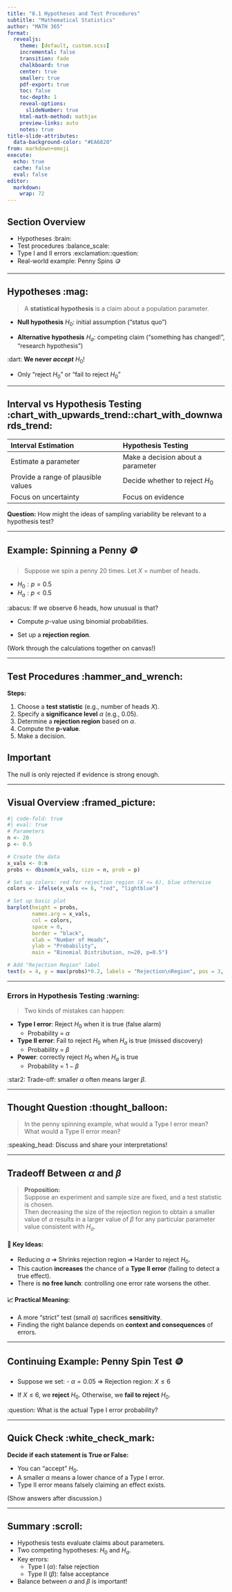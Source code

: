 ```yaml
---
title: "8.1 Hypotheses and Test Procedures"
subtitle: "Mathematical Statistics"
author: "MATH 365"
format:
  revealjs:
    theme: [default, custom.scss]
    incremental: false
    transition: fade
    chalkboard: true
    center: true
    smaller: true
    pdf-export: true
    toc: false
    toc-depth: 1
    reveal-options:
      slideNumber: true
    html-math-method: mathjax
    preview-links: auto
    notes: true
title-slide-attributes:
  data-background-color: "#EA6820"
from: markdown+emoji
execute:
  echo: true
  cache: false
  eval: false
editor:
  markdown:
    wrap: 72
---
```


## Section Overview

-   Hypotheses :brain:
-   Test procedures :balance_scale:
-   Type I and II errors :exclamation::question:
-   Real-world example: Penny Spins 🪙

------------------------------------------------------------------------

## Hypotheses :mag:

> A **statistical hypothesis** is a claim about a population parameter.

-   **Null hypothesis** $H_0$: initial assumption ("status quo")\

-   **Alternative hypothesis** $H_a$: competing claim ("something has
    changed!", "research hypothesis")

:::{.fragment}

:dart: **We never *accept*** $H_0$!

- Only "reject $H_0$" or "fail to reject $H_0$"

:::

------------------------------------------------------------------------

## Interval vs Hypothesis Testing :chart_with_upwards_trend::chart_with_downwards_trend: {.smaller}

| Interval Estimation                 | Hypothesis Testing                |
|:------------------------------------|:----------------------------------|
| Estimate a parameter                | Make a decision about a parameter |
| Provide a range of plausible values | Decide whether to reject $H_0$    |
| Focus on uncertainty                | Focus on evidence                 |

**Question:** How might the ideas of sampling variability be relevant to
a hypothesis test?

------------------------------------------------------------------------

## Example: Spinning a Penny 🪙

> Suppose we spin a penny 20 times. Let $X$ = number of heads.

-   $H_0: p = 0.5$
-   $H_a: p < 0.5$

:abacus: If we observe 6 heads, how unusual is that?\

-   Compute $p$-value using binomial probabilities.

-   Set up a **rejection region**.

::: notes
(Work through the calculations together on canvas!)
:::

------------------------------------------------------------------------

## Test Procedures :hammer_and_wrench:

**Steps:**

1.  Choose a **test statistic** (e.g., number of heads $X$).\
2.  Specify a **significance level** $\alpha$ (e.g., $0.05$).\
3.  Determine a **rejection region** based on $\alpha$.\
4.  Compute the **p-value**.\
5.  Make a decision.

::: {.callout-important .callout}
## Important

The null is only rejected if evidence is strong enough.
:::

------------------------------------------------------------------------

## Visual Overview :framed_picture:

```r
#| code-fold: true
#| eval: true
# Parameters
n <- 20
p <- 0.5

# Create the data
x_vals <- 0:n
probs <- dbinom(x_vals, size = n, prob = p)

# Set up colors: red for rejection region (X <= 6), blue otherwise
colors <- ifelse(x_vals <= 6, "red", "lightblue")

# Set up basic plot
barplot(height = probs,
        names.arg = x_vals,
        col = colors,
        space = 0,
        border = "black",
        xlab = "Number of Heads",
        ylab = "Probability",
        main = "Binomial Distribution, n=20, p=0.5")

# Add "Rejection Region" label
text(x = 4, y = max(probs)*0.2, labels = "Rejection\nRegion", pos = 3, col = "red")

```

---

### Errors in Hypothesis Testing :warning: {.smaller}

> Two kinds of mistakes can happen:

-   **Type I error**: Reject $H_0$ when it is true (false alarm)
    -   Probability = $\alpha$
-   **Type II error**: Fail to reject $H_0$ when $H_a$ is true (missed
    discovery)
    -   Probability = $\beta$ 
-   **Power**: correctly reject $H_0$ when $H_a$ is true 
    -   Probability = $1-\beta$   

:star2: Trade-off: smaller $\alpha$ often means larger $\beta$.

------------------------------------------------------------------------

## Thought Question :thought_balloon:

> In the penny spinning example, what would a Type I error mean?   
> What would a Type II error mean?    

:speaking_head: Discuss and share your interpretations!

------------------------------------------------------------------------

## Tradeoff Between $\alpha$ and $\beta$ {.smaller}

> **Proposition:**    
> Suppose an experiment and sample size are fixed, and a test statistic is chosen.    
> Then decreasing the size of the rejection region to obtain a smaller value of $\alpha$ results in a larger value of $\beta$ for any particular parameter value consistent with $H_a$.  


:::{.fragment}

#### 🧠 Key Ideas:  

- Reducing $\alpha$ ➔ Shrinks rejection region ➔ Harder to reject $H_0$.  
- This caution **increases** the chance of a **Type II error** (failing to detect a true effect).  
- There is **no free lunch**: controlling one error rate worsens the other.  

:::

:::{.fragment} 

#### 📈 Practical Meaning:  

- A more "strict" test (small $\alpha$) sacrifices **sensitivity**.  
- Finding the right balance depends on **context and consequences** of errors.  

:::


------------------------------------------------------------------------

## Continuing Example: Penny Spin Test 🪙

* Suppose we set: - $\alpha = 0.05$ $\Rightarrow$ Rejection region: $X \leq 6$  

* If $X \leq 6$, we **reject** $H_0$. Otherwise, we **fail to reject**
$H_0$.  

:question: What is the actual Type I error probability?

------------------------------------------------------------------------

## Quick Check :white_check_mark:

**Decide if each statement is True or False:**

-   You can "accept" $H_0$.\
-   A smaller $\alpha$ means a lower chance of a Type I error.\
-   Type II error means falsely claiming an effect exists.

::: notes
(Show answers after discussion.)
:::

------------------------------------------------------------------------

## Summary :scroll:

-   Hypothesis tests evaluate claims about parameters.
-   Two competing hypotheses: $H_0$ and $H_a$.\
-   Key errors:
    -   Type I ($\alpha$): false rejection\
    -   Type II ($\beta$): false acceptance\
-   Balance between $\alpha$ and $\beta$ is important!
